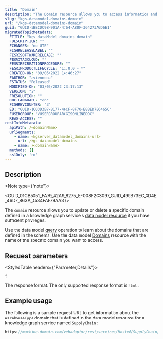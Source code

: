 ```yaml
---
title: "Domain"
description: "The Domain resource allows you to access information and modify settings for a specific domain defined in a knowledge graph service's data model."
slug: "kgs-datamodel-domains-domain"
url: "/kgs-datamodel-domains-domain"
guid: "GUID-5BECDC98-901A-4764-A80F-364273A6D6E1"
migratedTopicMetadata:
  FTITLE: "kgs dataModel domains domain"
  FDESCRIPTION: ""
  FCHANGES: "no UTE"
  FISHRELEASELABEL: ""
  FESRISOFTWARERELEASE: ""
  FESRITAGCLOUD: ""
  FESRIRECREATIONPROCEDURE: ""
  FESRIPRODUCTLIFECYCLE: "11.0.0 - *"
  CREATED-ON: "09/05/2022 14:46:27"
  FAUTHOR: "avienneau"
  FSTATUS: "Released"
  MODIFIED-ON: "03/06/2022 23:17:13"
  VERSION: "2"
  FRESOLUTION: ""
  DOC-LANGUAGE: "en"
  FISHREVCOUNTER: "3"
  ED: "GUID-1C03D3B7-8177-46CF-8F70-E8BED7B6465C"
  FUSERGROUP: "VUSERGROUPARCGISONLINEDOC"
  READ-ACCESS: ""
restInfoMetadata:
  apiPath: /<domainName>
  urlSegments:
    - name: <kgserver_datamodel_domains-url>
      url: /kgs-datamodel-domains
    - name: /<domainName>
  methods: []
  sslOnly: 'no'
---
```



## Description

<Note type={"note"}>

<GUID_01CB5051_FA79_42A9_8275_EF008F2C3097_GUID_499B73EC_3D4E_46D2_863A_4534FAF79AA3 />

</Note>

The `domain`  resource allows you to update or delete a specific domain defined in a knowledge graph service's [data model resource](/kgs-datamodel) if you have sufficient privileges.

Use the data model [query](/kgs-datamodel-query) operation to learn about the domains that are defined in the schema. Use the data model [Domains](/kgs-datamodel-domains) resource with the name of the specific domain you want to access.

##  Request parameters

<StyledTable headers={"Parameter,Details"}>

<StyledTableRow>

<StyledTableCell cellStyle="markdown">

`f` 

</StyledTableCell>

<StyledTableCell cellStyle="markdown">

The response format. The only supported response format is `html` .

</StyledTableCell>

</StyledTableRow>

</StyledTable>

## Example usage

The following is a sample request URL to get information about the `WarehouseType`  domain that is defined in the data model resource for a knowledge graph service named `SupplyChain` :

```javascript
https://machine.domain.com/webadaptor/rest/services/Hosted/SupplyChain/KnowledgeGraphServer/dataModel/domains/WarehouseType?f=html
```

 
